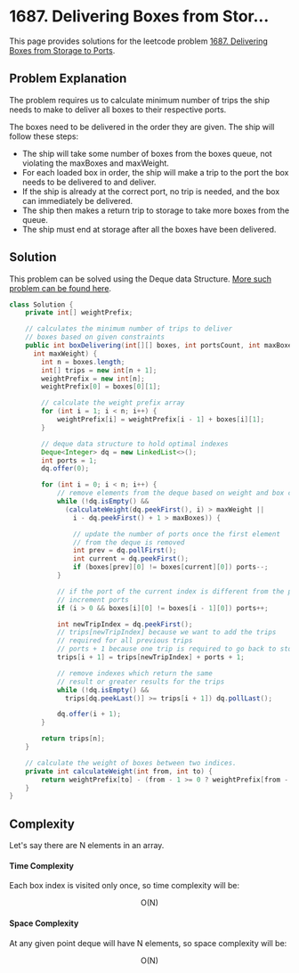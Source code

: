 
# 1687. Delivering Boxes from Stor...

This page provides solutions for the leetcode problem [1687. Delivering Boxes from Storage to Ports](https://leetcode.com/problems/delivering-boxes-from-storage-to-ports/description/).


## Problem Explanation

The problem requires us to calculate minimum number of trips the ship needs to make to deliver all boxes to their respective ports. 

The boxes need to be delivered in the order they are given. The ship will follow these steps:

- The ship will take some number of boxes from the boxes queue, not violating the maxBoxes and maxWeight.
- For each loaded box in order, the ship will make a trip to the port the box needs to be delivered to and deliver. 
- If the ship is already at the correct port, no trip is needed, and the box can immediately be delivered.
- The ship then makes a return trip to storage to take more boxes from the queue.
- The ship must end at storage after all the boxes have been delivered.


## Solution

This problem can be solved using the Deque data Structure. [More such problem can be found here](/data-structures-and-algorithms/deque).


<Tabs>
  <TabItem value="Java" label="Java" default>

```java
class Solution {
    private int[] weightPrefix;

    // calculates the minimum number of trips to deliver 
    // boxes based on given constraints
    public int boxDelivering(int[][] boxes, int portsCount, int maxBoxes, 
      int maxWeight) {
        int n = boxes.length;
        int[] trips = new int[n + 1];
        weightPrefix = new int[n];
        weightPrefix[0] = boxes[0][1];

        // calculate the weight prefix array
        for (int i = 1; i < n; i++) {
            weightPrefix[i] = weightPrefix[i - 1] + boxes[i][1];
        }

        // deque data structure to hold optimal indexes
        Deque<Integer> dq = new LinkedList<>();
        int ports = 1;
        dq.offer(0);

        for (int i = 0; i < n; i++) {
            // remove elements from the deque based on weight and box constraints
            while (!dq.isEmpty() && 
              (calculateWeight(dq.peekFirst(), i) > maxWeight || 
                i - dq.peekFirst() + 1 > maxBoxes)) {

                // update the number of ports once the first element 
                // from the deque is removed
                int prev = dq.pollFirst();
                int current = dq.peekFirst();
                if (boxes[prev][0] != boxes[current][0]) ports--;
            }

            // if the port of the current index is different from the previous index, 
            // increment ports
            if (i > 0 && boxes[i][0] != boxes[i - 1][0]) ports++;

            int newTripIndex = dq.peekFirst();
            // trips[newTripIndex] because we want to add the trips 
            // required for all previous trips 
            // ports + 1 because one trip is required to go back to storage
            trips[i + 1] = trips[newTripIndex] + ports + 1;

            // remove indexes which return the same 
            // result or greater results for the trips
            while (!dq.isEmpty() && 
              trips[dq.peekLast()] >= trips[i + 1]) dq.pollLast();

            dq.offer(i + 1);
        }

        return trips[n];
    }

    // calculate the weight of boxes between two indices.
    private int calculateWeight(int from, int to) {
        return weightPrefix[to] - (from - 1 >= 0 ? weightPrefix[from - 1] : 0);
    }
}
```
</TabItem>
</Tabs>

## Complexity 

Let's say there are $\text{N}$ elements in an array.

#### Time Complexity 

Each box index is visited only once, so time complexity will be: 

$$
\text{O}(\text{N})
$$

#### Space Complexity

At any given point deque will have $\text{N}$ elements, so space complexity will be:

$$
\text{O}(\text{N})
$$

